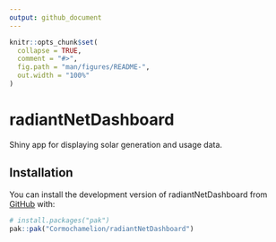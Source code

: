```yaml
---
output: github_document
---
```


<!-- README.md is generated from README.Rmd. Please edit that file -->

```r
knitr::opts_chunk$set(
  collapse = TRUE,
  comment = "#>",
  fig.path = "man/figures/README-",
  out.width = "100%"
)
```

# radiantNetDashboard

<!-- badges: start -->
<!-- badges: end -->

Shiny app for displaying solar generation and usage data.

## Installation

You can install the development version of radiantNetDashboard from [GitHub](https://github.com/) with:

``` r
# install.packages("pak")
pak::pak("Cormochamelion/radiantNetDashboard")
```

